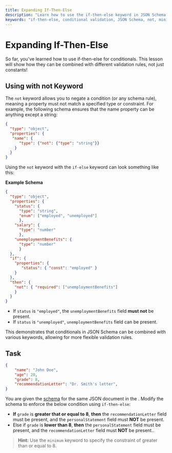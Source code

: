 ```yaml
---
title: Expanding If-Then-Else
description: "Learn how to use the if-then-else keyword in JSON Schema to apply conditional validation using more than just constants."
keywords: "if-then-else, conditional validation, JSON Schema, not, minimum, subschema"
---
```


# Expanding If-Then-Else
So far, you've learned how to use if-then-else for conditionals. This lesson will show how they can be combined with different validation rules, not just constants!

## Using with  not Keyword
The `not` keyword allows you to negate a condition (or any schema rule), meaning a property must not match a specified type or constraint. For example, the following schema ensures that the name property can be anything except a string:
```json highlightLineStart={5} highlightLineEnd={5}
{
  "type": "object",
  "properties": {
   "name": {
      "type": {"not": {"type": "string"}}
    } 
  }
}
```

Using the `not` keyword with the `if-else` keyword can look something like this:

**Example Schema**
```json highlightLineStart={15} highlightLineEnd={23}
{
  "type": "object",
  "properties": {
    "status": { 
      "type": "string", 
      "enum": ["employed", "unemployed"] 
      },
    "salary": { 
      "type": "number" 
      },
    "unemploymentBenefits": { 
      "type": "number" 
      }
  },
  "if": { 
    "properties": {
       "status": { "const": "employed" } 
    } 
  },
  "then": { 
    "not": { "required": ["unemploymentBenefits"] 
    } 
  }
}
```
- If `status` is `"employed"`, the `unemploymentBenefits` field **must not** be present.  
- If `status` is `"unemployed"`, `unemploymentBenefits` field can be present.

This demonstrates that conditionals in JSON Schema can be combined with various keywords, allowing for more flexible validation rules.

## Task

```json 
{
    "name": "John Doe",
    "age": 20,
    "grade": 8,
    "recommendationLetter": "Dr. Smith's letter",   
}
```

You are given the [schema](https://json-schema.org/learn/glossary#schema) for the same JSON document in the <SideEditorLink/>. Modify the schema to enforce the below condition using `if-then-else`:

- **If** `grade` is **greater that or equal to 8**, **then** the `recommendationLetter` field must be present, and the `personalStatement` field must **NOT** be present.
- Else if `grade` is **lower than 8**, **then** the `personalStatement` field must be present, and the `recommendationLetter` field must **NOT** be present..

> **Hint:** Use the `minimum` keyword to specify the constraint of greater than or equal to 8.